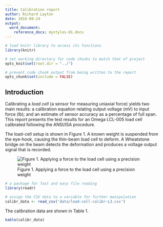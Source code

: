 ```yaml
---
title: Calibration report
author: Richard Layton
date: 2016-08-24
output:
  word_document:
    reference_docx: mystyles-01.docx
---
```


```r
# load knitr library to access its functions
library(knitr) 

# set working directory for code chunks to match that of project
opts_knit$set(root.dir = "../")

# prevent code chunk output from being written to the report
opts_chunk$set(include = FALSE)
```

## Introduction

Calibrating a *load cell* (a sensor for measuring uniaxial force) yields two main results: a calibration equation relating output voltage (mV) to input force (lb); and an estimate of sensor accuracy as a percentage of full span. This report presents the test results for an Omega LCL-005 load cell calibrated following the ANSI/ISA procedure.

The load-cell setup is shown in Figure 1. A known weight is suspended from the eye-hook, causing the thin-beam load cell to deform. A Wheatstone bridge on the beam detects the deformation and produces a voltage output signal that is  recorded.

![Figure 1. Applying a force to the load cell using a precision weight](load-cell-setup.png)

```r
# a package for fast and easy file reading
library(readr)

# assign the CSV data to a variable for further manipulation
calibr_data <- read_csv('data/load-cell-calibr-L3.csv')
```

The calibration data are shown in Table 1. 

```r
kable(calibr_data)
```

 










